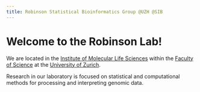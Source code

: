 ```yaml
---
title: Robinson Statistical Bioinformatics Group @UZH @SIB
---
```


# Welcome to the Robinson Lab!

We are located in the [Institute of Molecular Life Sciences](http://www.imls.uzh.ch/en.html) within the [Faculty of Science](http://www.mnf.uzh.ch/en.html) at the [University of Zurich](http://www.uzh.ch/en.html).

Research in our laboratory is focused on statistical and computational methods for processing and interpreting genomic data.

